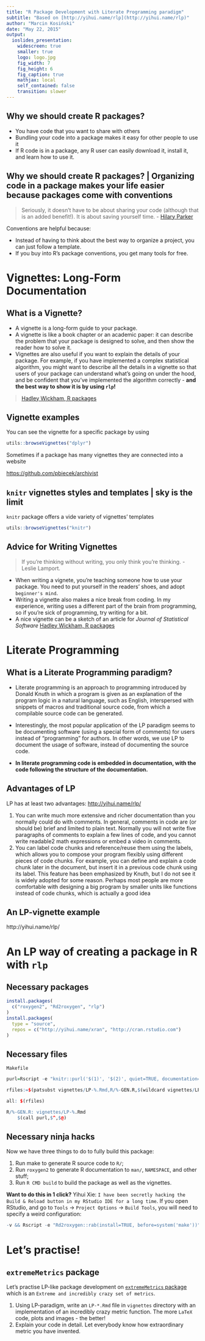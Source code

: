 ```yaml
---
title: "R Package Development with Literate Programming paradigm"
subtitle: "Based on [http://yihui.name/rlp](http://yihui.name/rlp)"
author: "Marcin Kosiński"
date: "May 22, 2015"
output:
  ioslides_presentation:
    widescreen: true
    smaller: true
    logo: logo.jpg
    fig_width: 7
    fig_height: 6
    fig_caption: true
    mathjax: local
    self_contained: false
    transition: slower
---
```


## Why we should create R packages? {.build}

- You have code that you want to share with others
- Bundling your code into a package makes it easy for other people to use it
- If R code is in a package, any R user can easily download it, install it, and learn how to use it.

## Why we should create R packages? | Organizing code in a package makes your life easier because packages come with conventions {.build}

> Seriously, it doesn't have to be about sharing your code (although that is an added benefit!). It is about saving yourself time. - [Hilary Parker](http://hilaryparker.com/2014/04/09/writing-an-r-package-from-scratch/)

Conventions are helpful because:

- Instead of having to think about the best way to organize a project, you can just follow a template.
- If you buy into R's package conventions, you get many tools for free.

# Vignettes: Long-Form Documentation {.build}

## What is a Vignette? {.build}

- A vignette is a long-form guide to your package. 
- A vignette is like a book chapter or an academic paper: it can describe the problem that your package is designed to solve, and then show the reader how to solve it.
- Vignettes are also useful if you want to explain the details of your package. For example, if you have implemented a complex statistical algorithm, you might want to describe all the details in a vignette so that users of your package can understand what's going on under the hood, and be confident that you've implemented the algorithm correctly - **and the best way to show it is by using `rlp`!**

> [Hadley Wickham, R packages](http://r-pkgs.had.co.nz/)


## Vignette examples {.build}

You can see the vignette for a specific package by using
```r
utils::browseVignettes("dplyr")
```


Sometimes if a package has many vignettes they are connected into a website

[https://github.com/pbiecek/archivist]([https://github.com/pbiecek/archivist])


## `knitr` vignettes styles and templates | sky is the limit {.build}

`knitr` package offers a vide variety of vignettes' templates
```r
utils::browseVignettes("knitr")
```

## Advice for Writing Vignettes {.build}

> If you're thinking without writing, you only think you're thinking. - Leslie Lamport.


- When writing a vignete, you're teaching someone how to use your package. You need to put yourself in the readers' shoes, and adopt `beginner's mind`.
- Writing a vignette also makes a nice break from coding. In my experience, writing uses a different part of the brain from programming, so if you're sick of programming, try writing for a bit.
- A nice vignette can be a sketch of an article for *Journal of Statistical Software* [Hadley Wickham, R packages](http://r-pkgs.had.co.nz/)


# Literate Programming {.build}

## What is a Literate Programming paradigm?

- Literate programming is an approach to programming introduced by Donald Knuth in which a program is given as an explanation of the program logic in a natural language, such as English, interspersed with snippets of macros and traditional source code, from which a compilable source code can be generated.

- Interestingly, the most popular application of the LP paradigm seems to be documenting software (using a special form of comments) for users instead of “programming” for authors. In other words, we use LP to document the usage of software, instead of documenting the source code. 


-  **In literate programming code is embedded in documentation, with the code following the structure of the documentation.**

## Advantages of LP

LP has at least two advantages: [http://yihui.name/rlp/](http://yihui.name/rlp/)

1. You can write much more extensive and richer documentation than you normally could do with comments. In general, comments in code are (or should be) brief and limited to plain text. Normally you will not write five paragraphs of comments to explain a few lines of code, and you cannot write readable2 math expressions or embed a video in comments.
1. You can label code chunks and reference/reuse them using the labels, which allows you to compose your program flexibly using different pieces of code chunks. For example, you can define and explain a code chunk later in the document, but insert it in a previous code chunk using its label. This feature has been emphasized by Knuth, but I do not see it is widely adopted for some reason. Perhaps most people are more comfortable with designing a big program by smaller units like functions instead of code chunks, which is actually a good idea



## An LP-vignette example

http://yihui.name/rlp/


# An LP way of creating a package in R with `rlp`

## Necessary packages

```r
install.packages(
  c("roxygen2", "Rd2roxygen", "rlp")
)
install.packages(
  type = "source",
  repos = c("http://yihui.name/xran", "http://cran.rstudio.com")
)
```


## Necessary files

`Makefile`

```r
purl=Rscript -e "knitr::purl('$(1)', '$(2)', quiet=TRUE, documentation=0)"

rfiles:=$(patsubst vignettes/LP-%.Rmd,R/%-GEN.R,$(wildcard vignettes/LP-*.Rmd))

all: $(rfiles)

R/%-GEN.R: vignettes/LP-%.Rmd
    $(call purl,$^,$@)
```


## Necessary ninja hacks

Now we have three things to do to fully build this package:

1. Run make to generate R source code to `R/`;
1. Run `roxygen2` to generate R documentation to `man/`, `NAMESPACE`, and other stuff;
1. Run `R CMD build` to build the package as well as the vignettes.


**Want to do this in 1 click?**
Yihui Xie: `I have been secretly hacking the Build & Reload button in my RStudio IDE for a long time`. If you open RStudio, and go to `Tools` -> `Project Options` -> `Build Tools`, you will need to specify a weird configuration:


```r
-v && Rscript -e "Rd2roxygen::rab(install=TRUE, before=system('make'))"
```


# Let's practise!

## `extremeMetrics` package

Let's practise LP-like package development on [`extremeMetrics` package](https://github.com/mi2-warsaw) which is an `Extreme and incredibly crazy set of metrics`.

1. Using LP-paradigm, write an `LP-*.Rmd` file in `vignettes` directory with an implementation of an incredibly crazy metric function. The more `LaTeX` code, plots and images - the better!
2. Explain your code in detail. Let everybody know how extraordinary metric you have invented.
